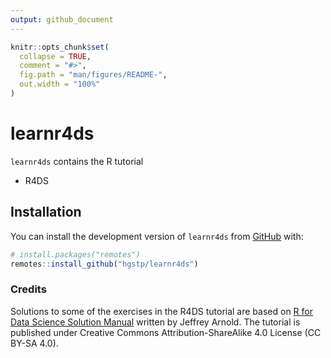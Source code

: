 ```yaml
---
output: github_document
---
```


<!-- README.md is generated from README.Rmd. Please edit that file -->

```r
knitr::opts_chunk$set(
  collapse = TRUE,
  comment = "#>",
  fig.path = "man/figures/README-",
  out.width = "100%"
)
```

# learnr4ds

<!-- badges: start -->
<!-- badges: end -->

`learnr4ds` contains the R tutorial

+ R4DS

## Installation

You can install the development version of `learnr4ds` from [GitHub](https://github.com/) with:

``` r
# install.packages("remotes")
remotes::install_github("hgstp/learnr4ds")
```


### Credits

Solutions to some of the exercises in the R4DS tutorial are based on  [R for Data Science Solution Manual](https://jrnold.github.io/r4ds-exercise-solutions/) written by Jeffrey Arnold. The tutorial is published under Creative Commons Attribution-ShareAlike 4.0 License (CC BY-SA 4.0). 

